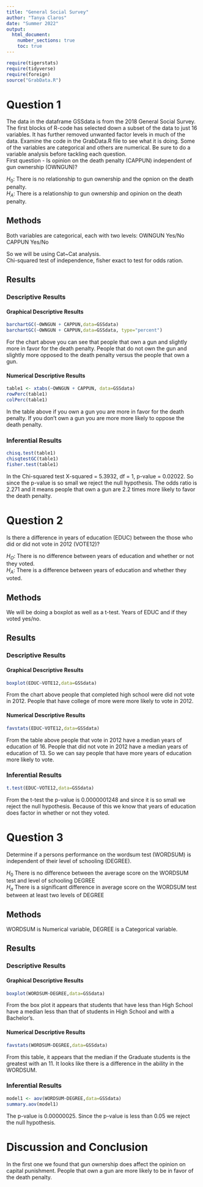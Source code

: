 ```yaml
---
title: "General Social Survey"
author: "Tanya Claros"
date: "Summer 2022"
output: 
  html_document:
    number_sections: true
    toc: true
---
```



```r
require(tigerstats)
require(tidyverse)
require(foreign)
source("GrabData.R")
```




# Question 1

<!--In this section you explain what you are trying to show.  Where did the data come from?  What is the research or other question you are trying to answer?!-->

The data in the dataframe GSSdata is from the 2018 General Social Survey. The first blocks of R-code has selected down a subset of the data to just 16 variables. It has further removed unwanted factor levels in much of the data. Examine the code in the GrabData.R file to see what it is doing. Some of the variables are categorical and others are numerical. Be sure to do a variable analysis before tackling each question.  
First question - Is opinion on the death penalty (CAPPUN) independent of gun ownership (OWNGUN)?
  
$H_0$: There is no relationship to gun ownership and the opnion on the death penalty.  
$H_A$: There is a relationship to gun ownership and opinion on the death penalty. 

## Methods

<!--Decide on your methods:  use "variable analysis" or other appropriate descriptors.  Make sure to choose at least one graphical method and at least one numerical method.!-->
  
Both variables are categorical, each with two levels: OWNGUN Yes/No CAPPUN Yes/No

So we will be using Cat~Cat analysis.  
Chi-squared test of independence, fisher exact to test for odds ration.
  
## Results

<!--Divide this section into two sub-sections:  One for your descriptive  results and one for your inferential results.!-->
  
    
### Descriptive Results

#### Graphical Descriptive Results

<!--Graphical results here.  Make sure to show your code.  Provide appropriate labels for axes, giving units if possible, and provide a good title for the graph, too.  Use the graphical results to describe the patterns if any that exist in the data as focused toward the research question!-->
  
```r
barchartGC(~OWNGUN + CAPPUN,data=GSSdata)
barchartGC(~OWNGUN + CAPPUN,data=GSSdata, type="percent")

```

For the chart above you can see that people that own a gun and slightly more in favor for the death penalty. People that do not own the gun and slightly more opposed to the death penalty versus the people that own a gun.

  
#### Numerical Descriptive Results

<!--Numerical results go here. Use the numerical results to describe the patterns if any that exist in the data as focused toward the research question!-->

```r
table1 <- xtabs(~OWNGUN + CAPPUN, data=GSSdata)
rowPerc(table1)
colPerc(table1)
```
  
In the table above if you own a gun you are more in favor for the death penalty. If you don't own a gun you are more more likely to oppose the death penalty. 
   
### Inferential Results

<!--State hypothesis clearly.  Make sure your discussion of the inferential test covers all the aspects that the test output produces, such as test statistic, p-value etc.  Make a decision about the null hypothesis, explain the assumptions on which the selected test/procedure was based, and why the chosen procedure satisfys the assumptions and is appropriate to answer the research question!--> 


<!--State hypothesis clearly.  Make sure your discussion of the inferential test covers all the aspects that the test output produces, such as test statistic, p-value etc.  Make a decision about the null hypothesis, explain the assumptions on which the selected test/procedure was based, and why the chosen procedure satisfys the assumptions and is appropriate to answer the research question!-->
  
```r
chisq.test(table1)
chisqtestGC(table1)
fisher.test(table1)
```
  
In the Chi-squared test X-squared = 5.3932, df = 1, p-value = 0.02022. So since the p-value is so small we reject the null hypothesis. The odds ratio is 2.271 and it means people that own a gun are 2.2 times more likely to favor the death penalty.   
  
# Question 2

<!--In this section you explain what you are trying to show.  Where did the data come from?  What is the research or other question you are trying to answer?!-->

Is there a difference in years of education (EDUC) between the those who did or did not vote in 2012 (VOTE12)?

$H_O$: There is no difference between years of education and whether or not they voted.  
$H_A$: There is a difference between years of education and whether they voted.
  
## Methods

<!--Decide on your methods:  use "variable analysis" or other appropriate descriptors.  Make sure to choose at least one graphical method and at least one numerical method.!-->

We will be doing a boxplot as well as a t-test. Years of EDUC and if they voted yes/no.

## Results

<!--Divide this section into two sub-sections:  One for your descriptive  results and one for your inferential results.!-->

### Descriptive Results

#### Graphical Descriptive Results

<!--Graphical results here.  Make sure to show your code.  Provide appropriate labels for axes, giving units if possible, and provide a good title for the graph, too.  Use the graphical results to describe the patterns if any that exist in the data as focused toward the research question!-->

```r
boxplot(EDUC~VOTE12,data=GSSdata)
```
  
From the chart above people that completed high school were did not vote in 2012. People that have college of more were more likely to vote in 2012.  
    
#### Numerical Descriptive Results

<!--Numerical results go here. Use the numerical results to describe the patterns if any that exist in the data as focused toward the research question!-->

```r
favstats(EDUC~VOTE12,data=GSSdata)
```
  
From the table above people that vote in 2012 have a median years of education of 16. People that did not vote in 2012 have a median years of education of 13. So we can say people that have more years of education more likely to vote.  
   
### Inferential Results

<!--State hypothesis clearly.  Make sure your discussion of the inferential test covers all the aspects that the test output produces, such as test statistic, p-value etc.  Make a decision about the null hypothesis, explain the assumptions on which the selected test/procedure was based, and why the chosen procedure satisfys the assumptions and is appropriate to answer the research question!-->

```r
t.test(EDUC~VOTE12,data=GSSdata)
``` 
  
From the t-test the p-value is 0.0000001248 and since it is so small we reject the null hypothesis. Because of this we know that years of education does factor in whether or not they voted. 
    
# Question 3

<!--In this section you explain what you are trying to show.  Where did the data come from?  What is the research or other question you are trying to answer?!-->

Determine if a persons performance on the wordsum test (WORDSUM) is independent of their level of schooling (DEGREE).  

$H_0$ There is no difference between the average score on the WORDSUM test and level of schooling DEGREE  
$H_a$ There is a significant difference in average score on the WORDSUM test between at least two levels of DEGREE  
  
## Methods

<!--Decide on your methods:  use "variable analysis" or other appropriate descriptors.  Make sure to choose at least one graphical method and at least one numerical method.!-->
  
WORDSUM is Numerical variable, DEGREE is a Categorical variable. 
  
## Results

<!--Divide this section into two sub-sections:  One for your descriptive  results and one for your inferential results.!-->

### Descriptive Results

#### Graphical Descriptive Results

<!--Graphical results here.  Make sure to show your code.  Provide appropriate labels for axes, giving units if possible, and provide a good title for the graph, too.  Use the graphical results to describe the patterns if any that exist in the data as focused toward the research question!-->

```r
boxplot(WORDSUM~DEGREE,data=GSSdata)
```
  
From the box plot it appears that students that have less than High School have a median less than that of students in High School and with a Bachelor's.   
  
#### Numerical Descriptive Results

<!--Numerical results go here. Use the numerical results to describe the patterns if any that exist in the data as focused toward the research question!-->

```r
favstats(WORDSUM~DEGREE,data=GSSdata)
```
  
From this table, it appears that the median if the Graduate students is the greatest with an 11. It looks like there is a difference in the ability in the WORDSUM.
  
### Inferential Results

<!--State hypothesis clearly.  Make sure your discussion of the inferential test covers all the aspects that the test output produces, such as test statistic, p-value etc.  Make a decision about the null hypothesis, explain the assumptions on which the selected test/procedure was based, and why the chosen procedure satisfys the assumptions and is appropriate to answer the research question!-->

```r
model1 <- aov(WORDSUM~DEGREE,data=GSSdata)
summary.aov(model1)
```

The p-value is 0.00000025. Since the p-value is less than 0.05 we reject the null hypothesis. 

# Discussion and Conclusion

<!--Discussion and conclusion here.  If you found a relationship be sure to consider whether the relationship occurs because one of the variavbles causes the other, or whether they perhasps are related for some other reason.  Watch the chapter 6 videos from the GeorgeTown videos collection.!-->

In the first one we found that gun ownership does affect the opinion on capital punishment. People that own a gun are more likely to be in favor of the death penalty. 

